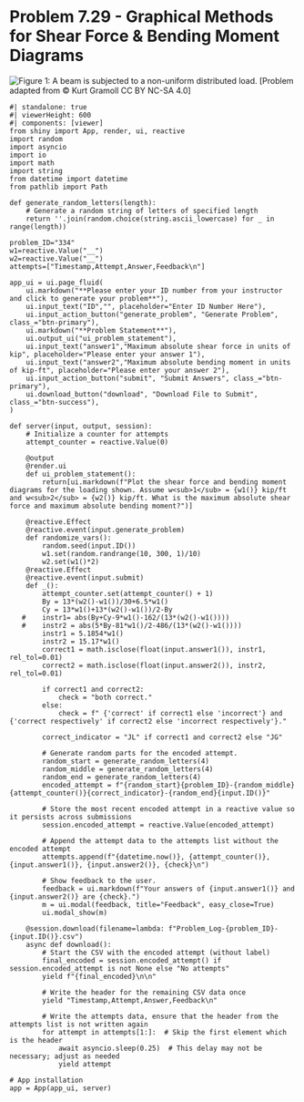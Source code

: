 # Problem 7.29 - Graphical Methods for Shear Force & Bending Moment Diagrams {.unnumbered}

![Figure 1: A beam is subjected to a non-uniform distributed load. ](images/334.png){fig-alt="A beam is subjected to a non-unform distributed load, w1 at A and w2 at B with supports at B and C. The distance between A and B is 4 ft, the distance between B and C is 5 ft and the distance between C and D is 4 ft."}
\[Problem adapted from © Kurt Gramoll CC BY NC-SA 4.0\]

```shinylive-python
#| standalone: true
#| viewerHeight: 600
#| components: [viewer]
from shiny import App, render, ui, reactive
import random
import asyncio
import io
import math
import string
from datetime import datetime
from pathlib import Path

def generate_random_letters(length):
    # Generate a random string of letters of specified length
    return ''.join(random.choice(string.ascii_lowercase) for _ in range(length))

problem_ID="334"
w1=reactive.Value("__")
w2=reactive.Value("__")
attempts=["Timestamp,Attempt,Answer,Feedback\n"]

app_ui = ui.page_fluid(
    ui.markdown("**Please enter your ID number from your instructor and click to generate your problem**"),
    ui.input_text("ID","", placeholder="Enter ID Number Here"),
    ui.input_action_button("generate_problem", "Generate Problem", class_="btn-primary"),
    ui.markdown("**Problem Statement**"),
    ui.output_ui("ui_problem_statement"),
    ui.input_text("answer1","Maximum absolute shear force in units of kip", placeholder="Please enter your answer 1"),
    ui.input_text("answer2","Maximum absolute bending moment in units of kip-ft", placeholder="Please enter your answer 2"),
    ui.input_action_button("submit", "Submit Answers", class_="btn-primary"),
    ui.download_button("download", "Download File to Submit", class_="btn-success"),
)

def server(input, output, session):
    # Initialize a counter for attempts
    attempt_counter = reactive.Value(0)
    
    @output
    @render.ui
    def ui_problem_statement():
        return[ui.markdown(f"Plot the shear force and bending moment diagrams for the loading shown. Assume w<sub>1</sub> = {w1()} kip/ft and w<sub>2</sub> = {w2()} kip/ft. What is the maximum absolute shear force and maximum absolute bending moment?")]
    
    @reactive.Effect
    @reactive.event(input.generate_problem)
    def randomize_vars():
        random.seed(input.ID())
        w1.set(random.randrange(10, 300, 1)/10)
        w2.set(w1()*2)
    @reactive.Effect
    @reactive.event(input.submit)
    def _():
        attempt_counter.set(attempt_counter() + 1)
        By = 13*(w2()-w1())/30+6.5*w1()
        Cy = 13*w1()+13*(w2()-w1())/2-By
   #    instr1= abs(By+Cy-9*w1()-162/(13*(w2()-w1())))
   #    instr2 = abs(5*By-81*w1()/2-486/(13*(w2()-w1())))
        instr1 = 5.1854*w1()
        instr2 = 15.17*w1()
        correct1 = math.isclose(float(input.answer1()), instr1, rel_tol=0.01)
        correct2 = math.isclose(float(input.answer2()), instr2, rel_tol=0.01)
        
        if correct1 and correct2:
            check = "both correct."
        else:
            check = f" {'correct' if correct1 else 'incorrect'} and {'correct respectively' if correct2 else 'incorrect respectively'}."
        
        correct_indicator = "JL" if correct1 and correct2 else "JG"

        # Generate random parts for the encoded attempt.
        random_start = generate_random_letters(4)
        random_middle = generate_random_letters(4)
        random_end = generate_random_letters(4)
        encoded_attempt = f"{random_start}{problem_ID}-{random_middle}{attempt_counter()}{correct_indicator}-{random_end}{input.ID()}"

        # Store the most recent encoded attempt in a reactive value so it persists across submissions
        session.encoded_attempt = reactive.Value(encoded_attempt)

        # Append the attempt data to the attempts list without the encoded attempt
        attempts.append(f"{datetime.now()}, {attempt_counter()}, {input.answer1()}, {input.answer2()}, {check}\n")

        # Show feedback to the user.
        feedback = ui.markdown(f"Your answers of {input.answer1()} and {input.answer2()} are {check}.")
        m = ui.modal(feedback, title="Feedback", easy_close=True)
        ui.modal_show(m)

    @session.download(filename=lambda: f"Problem_Log-{problem_ID}-{input.ID()}.csv")
    async def download():
        # Start the CSV with the encoded attempt (without label)
        final_encoded = session.encoded_attempt() if session.encoded_attempt is not None else "No attempts"
        yield f"{final_encoded}\n\n"
        
        # Write the header for the remaining CSV data once
        yield "Timestamp,Attempt,Answer,Feedback\n"
        
        # Write the attempts data, ensure that the header from the attempts list is not written again
        for attempt in attempts[1:]:  # Skip the first element which is the header
            await asyncio.sleep(0.25)  # This delay may not be necessary; adjust as needed
            yield attempt

# App installation
app = App(app_ui, server)
```
